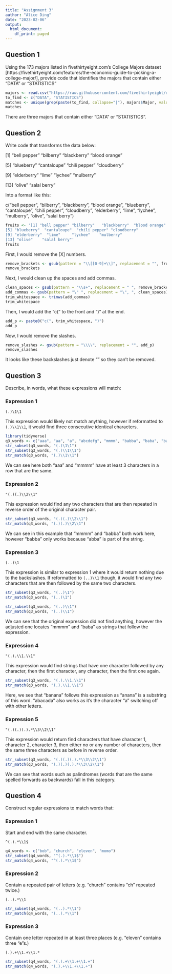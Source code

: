 ```yaml
---
title: "Assignment 3"
author: "Alice Ding"
date: "2023-02-06"
output:
  html_document:
    df_print: paged
---
```

## Question 1 
Using the 173 majors listed in fivethirtyeight.com’s College Majors dataset [https://fivethirtyeight.com/features/the-economic-guide-to-picking-a-college-major/], provide code that identifies the majors that contain either "DATA" or "STATISTICS"

```r
majors <- read.csv("https://raw.githubusercontent.com/fivethirtyeight/data/master/college-majors/majors-list.csv")
to_find <- c("DATA", "STATISTICS")
matches <- unique(grep(paste(to_find, collapse="|"), majors$Major, value=TRUE))
matches
```

There are three majors that contain either "DATA" or "STATISTICS".

## Question 2
Write code that transforms the data below:

[1] "bell pepper"  "bilberry"     "blackberry"   "blood orange"

[5] "blueberry"    "cantaloupe"   "chili pepper" "cloudberry"  

[9] "elderberry"   "lime"         "lychee"       "mulberry"    

[13] "olive"        "salal berry"

Into a format like this:

c("bell pepper", "bilberry", "blackberry", "blood orange", "blueberry", "cantaloupe", "chili pepper", "cloudberry", "elderberry", "lime", "lychee", "mulberry", "olive", "salal berry")

```r
fruits <- '[1] "bell pepper" "bilberry"   "blackberry"  "blood orange"
[5] "blueberry"  "cantaloupe"  "chili pepper" "cloudberry"
[9] "elderberry"  "lime"     "lychee"    "mulberry"
[13] "olive"    "salal berry"'
fruits
```

First, I would remove the [X] numbers.
```r
remove_brackets <- gsub(pattern = "\\[[0-9]+\\]", replacement = "", fruits)
remove_brackets
```

Next, I would clean up the spaces and add commas.

```r
clean_spaces <- gsub(pattern = "\\s+", replacement = " ", remove_brackets)
add_commas <- gsub(pattern = "\" ", replacement = "\", ", clean_spaces)
trim_whitespace <- trimws(add_commas)
trim_whitespace
```

Then, I would add the "c(" to the front and ")" at the end.

```r
add_p <- paste0("c(", trim_whitespace, ")")
add_p
```

Now, I would remove the slashes.
```r
remove_slashes <- gsub(pattern = "\\\\", replacement = "", add_p)
remove_slashes
```

It looks like these backslashes just denote "" so they can't be removed.

## Question 3
Describe, in words, what these expressions will match:

### Expression 1
`(.)\1\1`

This expression would likely not match anything, however if reformatted to `(.)\\1\\1`, it would find three consecutive identical characters. 
```r
library(tidyverse)
q3_words <- c("aaa", "aa", "a", "abcdefg", "mmmm", "babba", "baba", "banana", "abacada", "racecar", "TATTARRATTAT")
str_subset(q3_words, "(.)\1\1")
str_subset(q3_words, "(.)\\1\\1")
str_match(q3_words, "(.)\\1\\1")
```
We can see here both "aaa" and "mmmm" have at least 3 characters in a row that are the same.

### Expression 2
`"(.)(.)\\2\\1"`

This expression would find any two characters that are then repeated in reverse order of the original character pair.
```r
str_subset(q3_words, "(.)(.)\\2\\1")
str_match(q3_words, "(.)(.)\\2\\1")
```
We can see in this example that "mmmm" and "babba" both work here, however "babba" only works because "abba" is part of the string.

### Expression 3
`(..)\1`

This expression is similar to expression 1 where it would return nothing due to the backslashes. If reformatted to `(..)\\1` though, it would find any two characters that are then followed by the same two characters.
```r
str_subset(q3_words, "(..)\1")
str_match(q3_words, "(..)\1")

str_subset(q3_words, "(..)\\1")
str_match(q3_words, "(..)\\1")
```
We can see that the original expression did not find anything, however the adjusted one locates "mmmm" and "baba" as strings that follow the expression.

### Expression 4
`"(.).\\1.\\1"`

This expression would find strings that have one character followed by any character, then the first character, any character, then the first one again.
```r
str_subset(q3_words, "(.).\\1.\\1")
str_match(q3_words, "(.).\\1.\\1")
```
Here, we see that "banana" follows this expression as "anana" is a substring of this word. "abacada" also works as it's the character "a" switching off with other letters.

### Expression 5
`"(.)(.)(.).*\\3\\2\\1"`

This expression would return find characters that have character 1, character 2, character 3, then either no or any number of characters, then the same three characters as before in reverse order.
```r
str_subset(q3_words, "(.)(.)(.).*\\3\\2\\1")
str_match(q3_words, "(.)(.)(.).*\\3\\2\\1")
```
We can see that words such as palindromes (words that are the same spelled forwards as backwards) fall in this category.

## Question 4

Construct regular expressions to match words that:

### Expression 1
Start and end with the same character.

`^(.).*\\1$`

```r
q4_words <- c("bob", "church", "eleven", "momo")
str_subset(q4_words, "^(.).*\\1$")
str_match(q4_words, "^(.).*\\1$")
```
### Expression 2
Contain a repeated pair of letters (e.g. "church" contains "ch" repeated twice.)

`(..).*\\1`

```r
str_subset(q4_words, "(..).*\\1")
str_match(q4_words, "(..).*\\1")
```

### Expression 3
Contain one letter repeated in at least three places (e.g. "eleven" contains three "e"s.)

`(.).+\\1.+\\1.*`
```r
str_subset(q4_words, "(.).+\\1.+\\1.+")
str_match(q4_words, "(.).+\\1.+\\1.+")
```